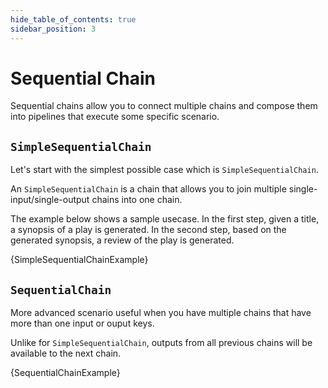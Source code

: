 ```yaml
---
hide_table_of_contents: true
sidebar_position: 3
---
```



# Sequential Chain

Sequential chains allow you to connect multiple chains and compose them into pipelines that execute some specific scenario.

## `SimpleSequentialChain`

Let's start with the simplest possible case which is `SimpleSequentialChain`.

An `SimpleSequentialChain` is a chain that allows you to join multiple single-input/single-output chains into one chain.

The example below shows a sample usecase. In the first step, given a title, a synopsis of a play is generated. In the second step, based on the generated synopsis, a review of the play is generated.

<CodeBlock language="typescript">{SimpleSequentialChainExample}</CodeBlock>

## `SequentialChain`

More advanced scenario useful when you have multiple chains that have more than one input or ouput keys.

Unlike for `SimpleSequentialChain`, outputs from all previous chains will be available to the next chain.

<CodeBlock language="typescript">{SequentialChainExample}</CodeBlock>

